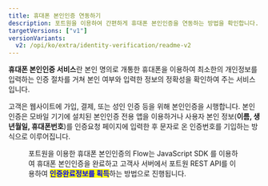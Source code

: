 ```yaml
---
title: 휴대폰 본인인증 연동하기
description: 포트원을 이용하여 간편하게 휴대폰 본인인증을 연동하는 방법을 확인합니다.
targetVersions: ["v1"]
versionVariants:
  v2: /opi/ko/extra/identity-verification/readme-v2
---
```



**휴대폰 본인인증 서비스**란 본인 명의로 개통한 휴대폰을 이용하여 최소한의 개인정보를 입력하는 인증 절차를 거쳐 본인 여부와 입력한 정보의 정확성을 확인하여 주는 서비스입니다.

고객은 웹사이트에 가입, 결제, 또는 성인 인증 등을 위해 본인인증을 시행합니다.
본인인증은 모바일 기기에 설치된 본인인증 전용 앱을 이용하거나 사용자 본인 정보(**이름, 생년월일, 휴대폰번호**)를 인증요청 페이지에 입력한 후
문자로 온 인증번호를 기입하는 방식으로 이루어집니다.

<Figure src="/gitbook-assets/ko/image (99).png" caption="휴대폰 본인인증 화면예" />

포트원을 이용한 휴대폰 본인인증의 Flow는 JavaScript SDK 를 이용하여 휴대폰 본인인증을 완료하고
고객사 서버에서 포트원 REST API를 이용하여 <mark style="color:blue;">**인증완료정보를 획득**</mark>하는 방법으로 진행됩니다.
